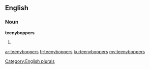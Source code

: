 ==English==

===Noun===
'''teenyboppers'''

# {{plural of|teenybopper}}

[[Category:English plurals]]

[[ar:teenyboppers]]
[[fr:teenyboppers]]
[[ku:teenyboppers]]
[[my:teenyboppers]]